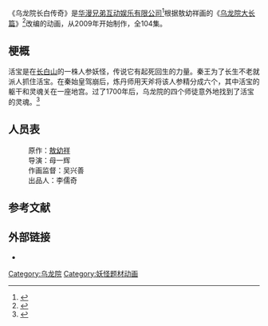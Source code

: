 {{expand|time=2015-02-01T05:50:43+00:00}}
《乌龙院长白传奇》是[[华漫兄弟互动娱乐有限公司|华漫兄弟互动娱乐有限公司]]<ref name=qq01>{{Cite news|url=http://comic.qq.com/a/20090209/000040.htm|title=由长春华漫兄弟互动娱乐有限公司投拍的|language=zh|publisher=腾讯网|author=|date=|accessdate=2015-02-03|deadurl=yes|archiveurl=https://web.archive.org/web/20150206083645/http://comic.qq.com/a/20090209/000040.htm|archivedate=2015-02-06}}</ref>根据敖幼祥画的《[[乌龙院大长篇|乌龙院大长篇]]》<ref name=qq02>{{Cite news|url=http://games.qq.com/a/20100627/000093.htm|title=据漫画大师敖幼祥的《乌龙院大长篇》改编|language=zh|publisher=腾讯网|author=|date=|accessdate=2015-02-03|archive-date=2019-05-14|archive-url=https://web.archive.org/web/20190514193311/https://games.qq.com/a/20100627/000093.htm|dead-url=no}}</ref>改编的动画，从2009年开始制作，全104集。

==梗概==
活宝是在[[长白山|长白山]]的一株人参妖怪，传说它有起死回生的力量。秦王为了长生不老就派人抓住活宝。在秦始皇驾崩后，炼丹师用天斧将该人参精分成六个，其中活宝的躯干和灵魂关在一座地宫。过了1700年后，乌龙院的四个师徒意外地找到了活宝的灵魂。<ref name="影评部落">{{Cite news|url=http://www.moviebl.com/bencandy.php?fid=44&aid=2699|title=中国首部功夫喜剧《乌龙院-长白传奇》|language=zh|publisher=影评部落|author=|date=|accessdate=2015-02-03|archive-url=https://web.archive.org/web/20150206083227/http://www.moviebl.com/bencandy.php?fid=44&aid=2699|archive-date=2015-02-06|dead-url=yes}}</ref>

==人员表==
:原作：[[敖幼祥|敖幼祥]]
:导演：母一辉
:作画监督：吴兴善
:出品人：李儒奇

== 参考文献 ==
{{Reflist}}

==外部链接==
*{{url|http://ccrb.1news.cc/html/2010-06/29/content_71146.htm}}

{{乌龙院}}
[[Category:乌龙院|Category:乌龙院]]
[[Category:妖怪题材动画|Category:妖怪题材动画]]